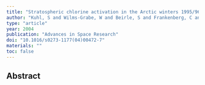 ```yaml
---
title: "Stratospheric chlorine activation in the Arctic winters 1995/96-2001/02 derived from GOME OClO measurements"
author: "Kuhl, S and Wilms-Grabe, W and Beirle, S and Frankenberg, C and Grzegorski, M and Hollwedel, J and Khokhar, F and Kraus, S and Platt, U and Sanghavi, S and others"
type: "article"
year: 2004
publication: "Advances in Space Research"
doi: "10.1016/s0273-1177(04)00472-7"
materials: ""
toc: false
---
```


## Abstract

